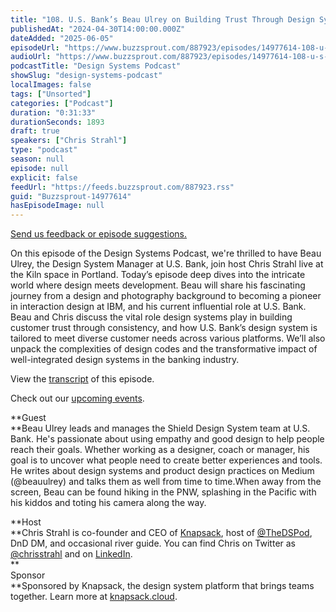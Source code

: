 ```yaml
---
title: "108. U.S. Bank’s Beau Ulrey on Building Trust Through Design Systems"
publishedAt: "2024-04-30T14:00:00.000Z"
dateAdded: "2025-06-05"
episodeUrl: "https://www.buzzsprout.com/887923/episodes/14977614-108-u-s-bank-s-beau-ulrey-on-building-trust-through-design-systems.mp3"
audioUrl: "https://www.buzzsprout.com/887923/episodes/14977614-108-u-s-bank-s-beau-ulrey-on-building-trust-through-design-systems.mp3"
podcastTitle: "Design Systems Podcast"
showSlug: "design-systems-podcast"
localImages: false
tags: ["Unsorted"]
categories: ["Podcast"]
duration: "0:31:33"
durationSeconds: 1893
draft: true
speakers: ["Chris Strahl"]
type: "podcast"
season: null
episode: null
explicit: false
feedUrl: "https://feeds.buzzsprout.com/887923.rss"
guid: "Buzzsprout-14977614"
hasEpisodeImage: null
---
```

[Send us feedback or episode suggestions.](https://www.buzzsprout.com/twilio/text_messages/887923/open_sms)

On this episode of the Design Systems Podcast, we're thrilled to have Beau Ulrey, the Design System Manager at U.S. Bank, join host Chris Strahl live at the Kiln space in Portland. Today’s episode deep dives into the intricate world where design meets development. Beau will share his fascinating journey from a design and photography background to becoming a pioneer in interaction design at IBM, and his current influential role at U.S. Bank. Beau and Chris discuss the vital role design systems play in building customer trust through consistency, and how U.S. Bank’s design system is tailored to meet diverse customer needs across various platforms. We’ll also unpack the complexities of design codes and the transformative impact of well-integrated design systems in the banking industry.

View the [transcript](https://docs.google.com/document/d/1nK8WMzxXXWg-tuOakXrWMIzHJESpWJD6pTnYBaE-t_U/edit?usp=sharing) of this episode.

Check out our [upcoming events](https://www.knapsack.cloud/events).  

**Guest  
**Beau Ulrey leads and manages the Shield Design System team at U.S. Bank. He's passionate about using empathy and good design to help people reach their goals. Whether working as a designer, coach or manager, his goal is to uncover what people need to create better experiences and tools. He writes about design systems and product design practices on Medium (@beauulrey) and talks them as well from time to time.When away from the screen, Beau can be found hiking in the PNW, splashing in the Pacific with his kiddos and toting his camera along the way.

**Host  
**Chris Strahl is co-founder and CEO of [Knapsack](https://www.knapsack.cloud/), host of [@TheDSPod](https://twitter.com/thedspod), DnD DM, and occasional river guide. You can find Chris on Twitter as [@chrisstrahl](https://twitter.com/chrisstrahl) and on [LinkedIn](https://www.linkedin.com/in/chrisstrahl/).  
**  
Sponsor  
**Sponsored by Knapsack, the design system platform that brings teams together. Learn more at [knapsack.cloud](https://www.knapsack.cloud/?utm_source=podcast).
